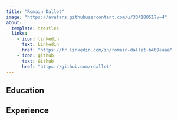 ```yaml
---
title: "Romain Dallet"
image: "https://avatars.githubusercontent.com/u/33418051?v=4"
about:
  template: trestles
  links: 
    - icon: linkedin
      text: Linkedin
      href: "https://fr.linkedin.com/in/romain-dallet-b469aaaa"
    - icon: github
      text: Github
      href: "https://github.com/rdallet"
---
```


## Education

## Experience
